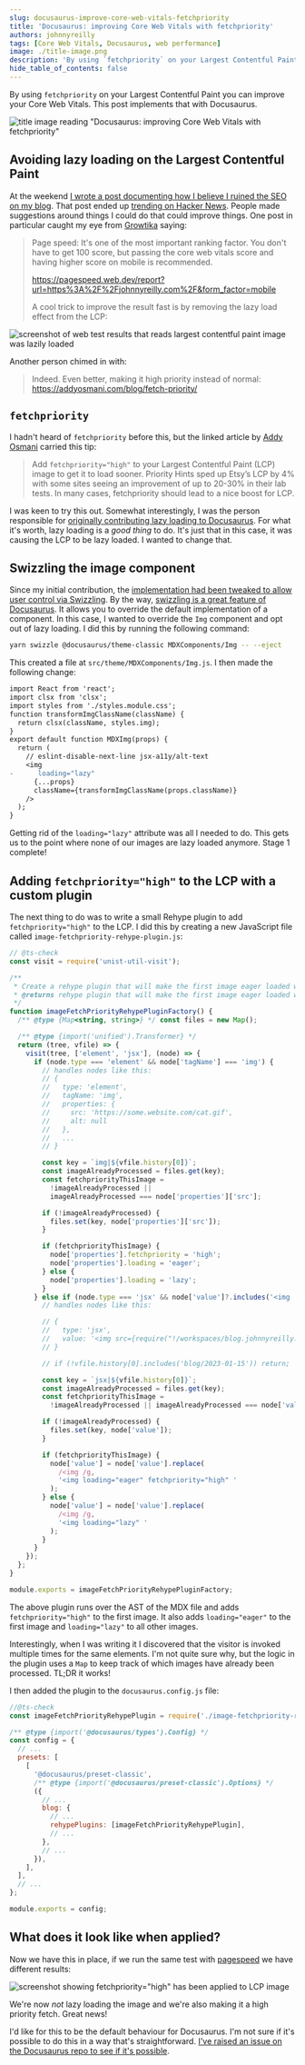 ```yaml
---
slug: docusaurus-improve-core-web-vitals-fetchpriority
title: 'Docusaurus: improving Core Web Vitals with fetchpriority'
authors: johnnyreilly
tags: [Core Web Vitals, Docusaurus, web performance]
image: ./title-image.png
description: 'By using `fetchpriority` on your Largest Contentful Paint you can improve your Core Web Vitals. This post implements that with Docusaurus.'
hide_table_of_contents: false
---
```


By using `fetchpriority` on your Largest Contentful Paint you can improve your Core Web Vitals. This post implements that with Docusaurus.

![title image reading "Docusaurus: improving Core Web Vitals with fetchpriority"](title-image.png)

<!--truncate-->

## Avoiding lazy loading on the Largest Contentful Paint

At the weekend [I wrote a post documenting how I believe I ruined the SEO on my blog](../2023-01-15-how-i-ruined-my-seo/index.mdx). That post ended up [trending on Hacker News](https://news.ycombinator.com/item?id=34389421). People made suggestions around things I could do that could improve things. One post in particular caught my eye from [Growtika](https://growtika.com) saying:

> Page speed: It's one of the most important ranking factor. You don't have to get 100 score, but passing the core web vitals score and having higher score on mobile is recommended.
>
> https://pagespeed.web.dev/report?url=https%3A%2F%2Fjohnnyreilly.com%2F&form_factor=mobile
>
> A cool trick to improve the result fast is by removing the lazy load effect from the LCP:

![screenshot of web test results that reads largest contentful paint image was lazily loaded ](screenshot-largest-contentful-paint-image-lazy-loaded.webp)

Another person chimed in with:

> Indeed. Even better, making it high priority instead of normal: https://addyosmani.com/blog/fetch-priority/

## `fetchpriority`

I hadn't heard of `fetchpriority` before this, but the linked article by [Addy Osmani](https://addyosmani.com) carried this tip:

> Add `fetchpriority="high"` to your Largest Contentful Paint (LCP) image to get it to load sooner. Priority Hints sped up Etsy’s LCP by 4% with some sites seeing an improvement of up to 20-30% in their lab tests. In many cases, fetchpriority should lead to a nice boost for LCP.

I was keen to try this out. Somewhat interestingly, I was the person responsible for [originally contributing lazy loading to Docusaurus](https://github.com/facebook/docusaurus/pull/6598). For what it's worth, lazy loading is a _good thing_ to do. It's just that in this case, it was causing the LCP to be lazy loaded. I wanted to change that.

## Swizzling the image component

Since my initial contribution, the [implementation had been tweaked to allow user control via Swizzling](https://github.com/facebook/docusaurus/pull/6990). By the way, [swizzling is a great feature of Docusaurus](https://docusaurus.io/docs/swizzling). It allows you to override the default implementation of a component. In this case, I wanted to override the `Img` component and opt out of lazy loading. I did this by running the following command:

```bash
yarn swizzle @docusaurus/theme-classic MDXComponents/Img -- --eject
```

This created a file at `src/theme/MDXComponents/Img.js`. I then made the following change:

```diff
import React from 'react';
import clsx from 'clsx';
import styles from './styles.module.css';
function transformImgClassName(className) {
  return clsx(className, styles.img);
}
export default function MDXImg(props) {
  return (
    // eslint-disable-next-line jsx-a11y/alt-text
    <img
-      loading="lazy"
      {...props}
      className={transformImgClassName(props.className)}
    />
  );
}
```

Getting rid of the `loading="lazy"` attribute was all I needed to do. This gets us to the point where none of our images are lazy loaded anymore. Stage 1 complete!

## Adding `fetchpriority="high"` to the LCP with a custom plugin

The next thing to do was to write a small Rehype plugin to add `fetchpriority="high"` to the LCP. I did this by creating a new JavaScript file called `image-fetchpriority-rehype-plugin.js`:

```js
// @ts-check
const visit = require('unist-util-visit');

/**
 * Create a rehype plugin that will make the first image eager loaded with fetchpriority="high" and lazy load all other images
 * @returns rehype plugin that will make the first image eager loaded with fetchpriority="high" and lazy load all other images
 */
function imageFetchPriorityRehypePluginFactory() {
  /** @type {Map<string, string>} */ const files = new Map();

  /** @type {import('unified').Transformer} */
  return (tree, vfile) => {
    visit(tree, ['element', 'jsx'], (node) => {
      if (node.type === 'element' && node['tagName'] === 'img') {
        // handles nodes like this:
        // {
        //   type: 'element',
        //   tagName: 'img',
        //   properties: {
        //     src: 'https://some.website.com/cat.gif',
        //     alt: null
        //   },
        //   ...
        // }

        const key = `img|${vfile.history[0]}`;
        const imageAlreadyProcessed = files.get(key);
        const fetchpriorityThisImage =
          !imageAlreadyProcessed ||
          imageAlreadyProcessed === node['properties']['src'];

        if (!imageAlreadyProcessed) {
          files.set(key, node['properties']['src']);
        }

        if (fetchpriorityThisImage) {
          node['properties'].fetchpriority = 'high';
          node['properties'].loading = 'eager';
        } else {
          node['properties'].loading = 'lazy';
        }
      } else if (node.type === 'jsx' && node['value']?.includes('<img ')) {
        // handles nodes like this:

        // {
        //   type: 'jsx',
        //   value: '<img src={require("!/workspaces/blog.johnnyreilly.com/blog-website/node_modules/url-loader/dist/cjs.js?limit=10000&name=assets/images/[name]-[hash].[ext]&fallback=/workspaces/blog.johnnyreilly.com/blog-website/node_modules/file-loader/dist/cjs.js!./bower-with-the-long-paths.png").default} width="640" height="497" />'
        // }

        // if (!vfile.history[0].includes('blog/2023-01-15')) return;

        const key = `jsx|${vfile.history[0]}`;
        const imageAlreadyProcessed = files.get(key);
        const fetchpriorityThisImage =
          !imageAlreadyProcessed || imageAlreadyProcessed === node['value'];

        if (!imageAlreadyProcessed) {
          files.set(key, node['value']);
        }

        if (fetchpriorityThisImage) {
          node['value'] = node['value'].replace(
            /<img /g,
            '<img loading="eager" fetchpriority="high" '
          );
        } else {
          node['value'] = node['value'].replace(
            /<img /g,
            '<img loading="lazy" '
          );
        }
      }
    });
  };
}

module.exports = imageFetchPriorityRehypePluginFactory;
```

The above plugin runs over the AST of the MDX file and adds `fetchpriority="high"` to the first image. It also adds `loading="eager"` to the first image and `loading="lazy"` to all other images.

Interestingly, when I was writing it I discovered that the visitor is invoked multiple times for the same elements. I'm not quite sure why, but the logic in the plugin uses a `Map` to keep track of which images have already been processed. TL;DR it works!

I then added the plugin to the `docusaurus.config.js` file:

```js
//@ts-check
const imageFetchPriorityRehypePlugin = require('./image-fetchpriority-rehype-plugin');

/** @type {import('@docusaurus/types').Config} */
const config = {
  // ...
  presets: [
    [
      '@docusaurus/preset-classic',
      /** @type {import('@docusaurus/preset-classic').Options} */
      ({
        // ...
        blog: {
          // ...
          rehypePlugins: [imageFetchPriorityRehypePlugin],
          // ...
        },
        // ...
      }),
    ],
  ],
  // ...
};

module.exports = config;
```

## What does it look like when applied?

Now we have this in place, if we run the same test with [pagespeed](https://pagespeed.web.dev/) we have different results:

![screenshot showing fetchpriority="high" has been applied to LCP image](screenshot-largest-contentful-paint-image-fetchpriority.webp)

We're now _not_ lazy loading the image and we're also making it a high priority fetch. Great news!

I'd like for this to be the default behaviour for Docusaurus. I'm not sure if it's possible to do this in a way that's straightforward. [I've raised an issue on the Docusaurus repo to see if it's possible](https://github.com/facebook/docusaurus/issues/8552).
